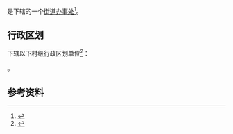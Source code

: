 {{中国乡级行政区|42/02/03/010/000}}

'''{{PAGENAMEBASE}}'''是{{PRC admin/fullname|42/02/03/010/000|3}}下辖的一个[[街道办事处|街道办事处]]<ref>{{PRC admin/ref sgc|{{PRC admin/parent|42/02/03/010/000}}}}</ref>。

== 行政区划 ==
{{PAGENAMEBASE}}下辖以下村级行政区划单位<ref>{{PRC admin/ref sgc|42/02/03/010/000}}</ref>：

{{PRC admin/children|42/02/03/010/000}}。

== 参考资料 ==
{{reflist}}

{{湖北行政区划小作品}}
{{PRC admin/navcat|42/02/03/010/000}}